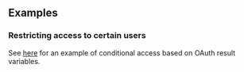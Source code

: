 
## Examples

<BasicExample />

### Restricting access to certain users

See [here](/docs/traffic-policy/examples/add-authentication/#conditional-access-using-oauth-variables) for an example of conditional access based on OAuth result variables.

<CustomProviders />

